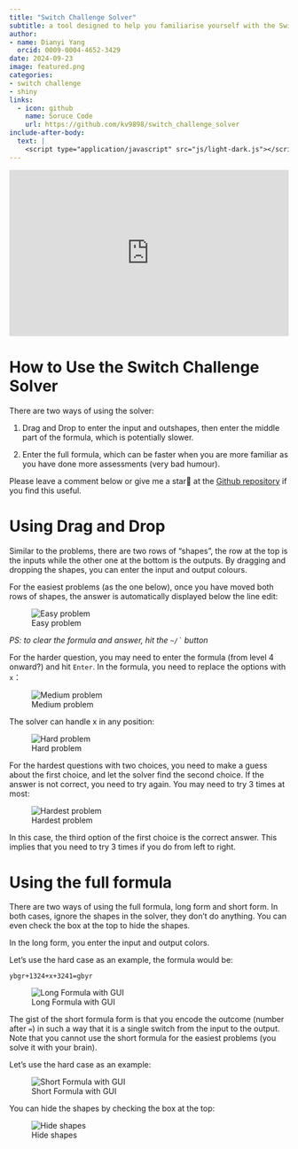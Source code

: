 ```yaml
---
title: "Switch Challenge Solver"
subtitle: a tool designed to help you familiarise yourself with the Switch Challenge for AON and P&G assessments
author: 
- name: Dianyi Yang
  orcid: 0009-0004-4652-3429
date: 2024-09-23
image: featured.png
categories:
- switch challenge
- shiny
links:
  - icon: github
    name: Soruce Code
    url: https://github.com/kv9898/switch_challenge_solver
include-after-body:
  text: |
    <script type="application/javascript" src="js/light-dark.js"></script>
---
```

<iframe id="shinyapp" src="https://kv9898.shinyapps.io/switch_challenge/" width="100%" height="300" frameborder="0"></iframe>

# How to Use the Switch Challenge Solver

There are two ways of using the solver:

1.  Drag and Drop to enter the input and outshapes, then enter the middle part of the formula, which is potentially slower.

2.  Enter the full formula, which can be faster when you are more familiar as you have done more assessments (very bad humour).

Please leave a comment below or give me a star🌟 at the [Github repository](https://github.com/kv9898/switch_challenge_solver) if you find this useful.

# Using Drag and Drop

Similar to the problems, there are two rows of "shapes", the row at the top is the inputs while the other one at the bottom is the outputs. By dragging and dropping the shapes, you can enter the input and output colours.

For the easiest problems (as the one below), once you have moved both rows of shapes, the answer is automatically displayed below the line edit:

![Easy problem](img/level1.png)

*PS: to clear the formula and answer, hit the `` ~/` `` button*

For the harder question, you may need to enter the formula (from level 4 onward?) and hit `Enter`. In the formula, you need to replace the options with `x`：

![Medium problem](img/level4.png)

The solver can handle x in any position:

![Hard problem](img/level9.png)

For the hardest questions with two choices, you need to make a guess about the first choice, and let the solver find the second choice. If the answer is not correct, you need to try again. You may need to try 3 times at most:

![Hardest problem](img/level11.png)

In this case, the third option of the first choice is the correct answer. This implies that you need to try 3 times if you do from left to right.

# Using the full formula

There are two ways of using the full formula, long form and short form. In both cases, ignore the shapes in the solver, they don't do anything. You can even check the box at the top to hide the shapes.

In the long form, you enter the input and output colors.

Let's use the hard case as an example, the formula would be:

`ybgr+1324+x+3241=gbyr`

![Long Formula with GUI](img/lf.png)

The gist of the short formula form is that you encode the outcome (number after `=`) in such a way that it is a single switch from the input to the output. Note that you cannot use the short formula for the easiest problems (you solve it with your brain).

Let's use the hard case as an example:

![Short Formula with GUI](img/sf.png)

You can hide the shapes by checking the box at the top:

![Hide shapes](img/hide.png)

